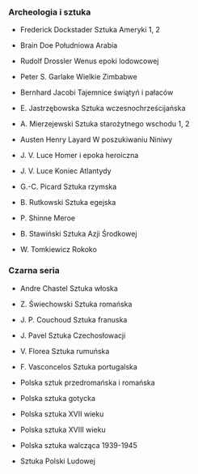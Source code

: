 ### Archeologia i sztuka

* Frederick Dockstader Sztuka Ameryki 1, 2

* Brain Doe Południowa Arabia

* Rudolf Drossler Wenus epoki lodowcowej

* Peter S. Garlake Wielkie Zimbabwe

* Bernhard Jacobi Tajemnice świątyń i pałaców

* E. Jastrzębowska Sztuka wczesnochrześcijańska

* A. Mierzejewski Sztuka starożytnego wschodu 1, 2

* Austen Henry Layard W poszukiwaniu Niniwy

* J. V. Luce Homer i epoka heroiczna

* J. V. Luce Koniec Atlantydy

* G.-C. Picard Sztuka rzymska

* B. Rutkowski Sztuka egejska

* P. Shinne Meroe

* B. Stawiński Sztuka Azji Środkowej

* W. Tomkiewicz Rokoko

### Czarna seria

* Andre Chastel Sztuka włoska

* Z. Świechowski Sztuka romańska

* J. P. Couchoud Sztuka franuska

* J. Pavel Sztuka Czechosłowacji

* V. Florea Sztuka rumuńska

* F. Vasconcelos Sztuka portugalska

* Polska sztuk przedromańska i romańska

* Polska sztuka gotycka

* Polska sztuka XVII wieku

* Polska sztuka XVIII wieku

* Polska sztuka walcząca 1939-1945

* Sztuka Polski Ludowej
